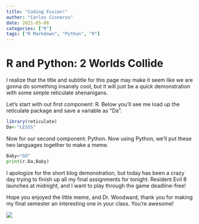 ```yaml
---
title: "Coding Fusion!"
author: "Carlos Cisneros"
date: 2021-05-06
categories: ["R"]
tags: ["R Markdown", "Python", "R"]
---
```


# R and Python: 2 Worlds Collide

I realize that the title and subtitle for this page may make it seem like we are gonna do something insanely cool, but it will just be a quick demonstration with some simple reticulate shenanigans.


Let's start with out first component: R. Below you'll see me load up the reticulate package and save a variable as "Da".

```r
library(reticulate)
Da<-"LESSS"
```

Now for our second component: Python. Now using Python, we'll put these two languages together to make a meme.
```python
Baby="GO"
print(r.Da,Baby)
```

I apologize for the short blog demonstration, but today has been a crazy day trying to finish up all my final assignments for tonight. Resident Evil 8 launches at midnight, and I want to play through the game deadline-free!

Hope you enjoyed the little meme, and Dr. Woodward, thank you for making my final semester an interesting one in your class. You're awesome!

![](/img/widepeepo.jpg)
